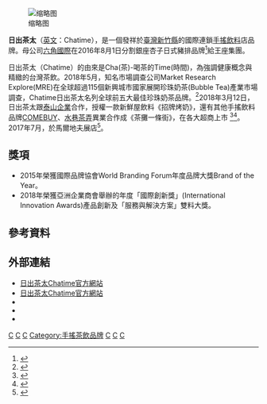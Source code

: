 {{Infobox Company
| company_name        = 日出茶太 
| company_name_en     = 
| company_logo       =  [[File:Chattime_logo.png|250px]]
| company_type        = [[股份有限公司|股份有限公司]]
| original_text       = 
| original_spelling   = 
| company_slogan      = 
| traded_as           = {{otc|2732}}<br>（2015年1月20日上櫃）
| foundation         = 2005年
| key_people         = 
| founder             = [[王耀輝|王耀輝]]
| location            = {{ROC-TW}}<br>[[新竹縣|新竹縣]][[竹北市|竹北市]]高鐵九路98號 
| locations          = 全球834间分店（截至2018年11月）<ref name=chatime-pr-myanmar>{{cite web|title=La Kaffa International to Partner with Ryuji Group Brings Chatime to Myanmar Region|url=http://www.ichatime.com.tw/webe/html/news/show.php?num=107|publisher=Chatime|accessdate=26 July 2013|deadurl=yes|archiveurl=https://web.archive.org/web/20140101012148/http://www.ichatime.com.tw/webe/html/news/show.php?num=107|archivedate=2014年1月1日}}</ref><br>{{TWN}}：24家<ref>[https://www.chatime.com.tw/zh/locations-zh/ 門市據點] {{Wayback|url=https://www.chatime.com.tw/zh/locations-zh/ |date=20210614164846 }}.Chatime 日出茶太</ref><br>{{CHNML}}：113家<br>{{HK}}：2家<br>{{MAC}}：1家<br>{{KOR}}：11家<br>{{JPN}}：10家<br>{{VNM}}：5家<br>{{MMR}}：20家<br>{{KHM}}：10家<br>{{THA}}：7家<br>{{SIN}}：5家<br>{{PHI}}：74家<br>{{IDN}}：236家<br>{{IND}}：5家<br>{{ARE}}：8家<br>（{{flagicon|Abu Dhabi}} [[阿布達比|阿布達比]]：3家<br>{{flagicon|Dubai}} [[杜拜|杜拜]]：5家）<br>{{CAN}}：66家<br>{{USA}}：34家<br>{{AUS}}：100家<br>{{FRA}}：11家
| area_served        = {{TWN}}<br>{{CHNML}}<br>{{HK}}<br>{{MAC}}<br>{{KOR}}<br>{{JPN}}<br>{{VNM}}<br>{{MMR}}<br>{{KHM}}<br>{{THA}}<br>{{SIN}}<br>{{PHI}}<br>{{IDN}}<br>{{IND}}<br>{{ARE}}<br>{{CAN}}<br>{{USA}}<br>{{AUS}}<br>{{GBR}}<br>{{FRA}}
| industry            = 飲料批發
| products            = [[泡沫紅茶|泡沫紅茶]]<br>[[珍珠奶茶|珍珠奶茶]]<br>[[太極茶拿鐵|太極茶拿鐵]]<br>[[極光鮮檸凍飲|極光鮮檸凍飲]]
	
| capital            = |
| services            = 
| revenue             = 
| operating_income    = 
| num_employees       = 
| parent              =[[六角國際事業股份有限公司|六角國際事業股份有限公司]] 
| divisions           = 
| subsid              = 
| market_value        = 
| accounting_period   = 
| major_shareholder   = 亨泰國際投資控股有限公司<br>澳大利亞商Charlley Investments PTY, LTD.
| homepage            = [http://www.chatime.com.tw www.chatime.com.tw]
| abbreviated_name    = 
| chairman            = 
| profit              = 
| total_asset         = 
| net_asset           = 
| P/E ratio           = 
| earnings per share  = 
| Net asset value     = 
}}

[[File:Chatime_drinks.jpg|缩略图]]

'''日出茶太'''（[[英文|英文]]：Chatime），是一個發祥於[[臺灣|臺灣]][[新竹縣|新竹縣]]的國際連鎖[[手搖飲料|手搖飲料]]店品牌。母公司[[六角國際|六角國際]]在2016年8月1日分割銀座杏子日式豬排品牌<ref>{{cite news|url=http://udn.com/news/story/7254/1576296-%E5%85%AD%E8%A7%92%E5%BC%B7%E6%94%BB%E9%A4%90%E9%A3%B2-%E5%85%B5%E5%88%86%E4%BA%8C%E8%B7%AF|author=黃冠穎|title=六角強攻餐飲 兵分二路|newspaper=[[聯合報|聯合報]]|date=2016-03-21|accessdate=2016-03-21|archive-date=2016-04-24|archive-url=https://web.archive.org/web/20160424223038/http://udn.com/news/story/7254/1576296-%E5%85%AD%E8%A7%92%E5%BC%B7%E6%94%BB%E9%A4%90%E9%A3%B2-%E5%85%B5%E5%88%86%E4%BA%8C%E8%B7%AF|dead-url=no}}</ref>給王座集團。

日出茶太（Chatime）的由來是Cha(茶)-喝茶的Time(時間)，為強調健康概念與精緻的台灣茶飲。2018年5月，知名市場調查公司Market Research Explore(MRE)在全球超過115個新興城市國家展開珍珠奶茶(Bubble Tea)產業市場調查，Chatime日出茶太名列全球前五大最佳珍珠奶茶品牌。<ref>{{Cite news|url=https://thefreenewsman.com/global-bubble-tea-market-2018-top-players-kung-fu-tea-gong-cha-boba-guys-chatime-8tea5-8tea5/153378/|title=Global Bubble Tea Market 2018: Top Players Kung Fu Tea, Gong Cha, Boba Guys, Chatime, 8tea5, 8tea5 - The Newsman|newspaper=The Newsman|accessdate=2018-08-29|language=en-US|archive-url=https://web.archive.org/web/20180829072209/https://thefreenewsman.com/global-bubble-tea-market-2018-top-players-kung-fu-tea-gong-cha-boba-guys-chatime-8tea5-8tea5/153378/|archive-date=2018-08-29|dead-url=yes}}</ref>2018年3月12日，日出茶太跟[[泰山企業|泰山企業]]合作，授權一款新鮮屋飲料《招牌烤奶》，還有其他手搖飲料品牌[[COMEBUY|COMEBUY]]、[[水巷茶弄|水巷茶弄]]異業合作成《茶攤一條街》，在各大超商上市
<ref>{{cite news|author=黃淑惠|title=泰山攻手搖飲 推茶攤一條街|url=https://udn.com/news/story/11316/3026049|accessdate=2018-04-03|newspaper=《[[聯合晚報|聯合晚報]]》|date=2018-03-12|archive-date=2018-04-03|archive-url=https://web.archive.org/web/20180403173543/https://udn.com/news/story/11316/3026049|dead-url=no}}</ref><ref>{{cite news|author=李鴻典、邱榮吉|title=三大手搖飲賣進超商　Nono「搖奶」對尬珍奶姐妹花|url=http://www.setn.com/m/news.aspx?newsid=356732|accessdate=2018-04-03|newspaper=《[[三立新聞|三立新聞]]》 |date=2018-03-12}}</ref>。2017年7月，於馬爾地夫展店<ref>{{Cite web |url = https://www.cw.com.tw/article/article.action?id=5084072 |title = 飛到馬爾地夫，喝一杯台灣珍奶 |author = 謝明玲 |date = 2017-07-26 |publisher = 天下雜誌 |language = zh-tw |accessdate = 2019-10-10 |quote = 7月底，六角國際旗下的茶飲品牌「日出茶太」宣布在馬爾地夫展店，董事長王耀輝充滿信心的說，他們還規劃下半年前進塞班島、明年突破夏威夷。 |archive-date = 2019-06-03 |archive-url = https://web.archive.org/web/20190603211141/https://www.cw.com.tw/article/article.action?id=5084072 |dead-url = no }}</ref>。

== 獎項 ==
*2015年榮獲國際品牌協會World Branding Forum年度品牌大獎Brand of the Year。
*2018年榮獲亞洲企業商會舉辦的年度「國際創新獎」(International Innovation Awards)產品創新及「服務與解決方案」雙料大獎。

==參考資料==
{{Reflist}}

==外部連結==
{{Portal|台灣}}
*[http://www.chatime.com.tw/ 日出茶太Chatime官方網站]{{zh}}
*[http://www.chatime.com.tw/en/ 日出茶太Chatime官方網站] {{Wayback|url=http://www.chatime.com.tw/en/ |date=20201130175543 }}{{en}}
*{{facebook|chatime.tw|日出茶太 - CHATIME}}
*{{instagram|chatime_taiwan|Chatime官方總公司}}
*{{youtube|channel=UCXgTPQvVLLL8VQX-_HlphcA|Chatime Taiwan}}

{{台灣觀光餐飲公司（上櫃）}}

[[Category:2005年成立的公司|C]]
[[Category:2005年台灣建立|C]]
[[Category:台灣連鎖飲料店|C]]
[[Category:手搖茶飲品牌|Category:手搖茶飲品牌]]
[[Category:總部在台灣的跨國食品公司|C]]
[[Category:總部位於新竹縣竹北市的工商業機構|C]]
[[Category:六角國際集團|C]]
